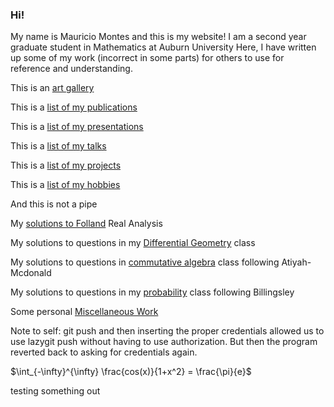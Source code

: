 === Hi! ===

My name is Mauricio Montes and this is my website!
I am a second year graduate student in Mathematics at Auburn University
Here, I have written up some of my work (incorrect in some parts) for others to use for reference and understanding.


This is an [[art gallery]]

This is a [[list of my publications]]

This is a [[list of my presentations]]

This is a [[list of my talks]]

This is a [[list of my projects]]

This is a [[list of my hobbies]]

And this is not a pipe

{{https://upload.wikimedia.org/wikipedia/en/b/b9/MagrittePipe.jpg}}

My [[solutions to Folland]]  Real Analysis

My solutions to questions in my [[Differential Geometry]] class

My solutions to questions in [[commutative algebra]] class following Atiyah-Mcdonald

My solutions to questions in my [[probability]] class following Billingsley

Some personal [[Miscellaneous Work]]


Note to self: git push and then inserting the proper credentials allowed us to use lazygit push without having to use authorization. But then the program reverted back to asking for credentials again.

$\int_{-\infty}^{\infty} \frac{cos(x)}{1+x^2} = \frac{\pi}{e}$


testing something out
